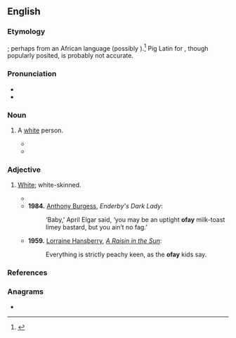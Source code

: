 ==English==

===Etymology===
{{unk|en}}; perhaps from an African language (possibly {{der|en|yo|ófé|t=to evade, disappear}}).<ref>{{R:Online_Etymology_Dictionary|ofay}}</ref> Pig Latin for {{m|en|foe}}, though popularly posited, is probably not accurate.

===Pronunciation===
* {{IPA|en|/ˈoʊfeɪ/}}
* {{homophones|en|au fait}}

===Noun===
{{en-noun}}

# {{lb|en|US|ethnic slur|slang}} A [[white]] person.
#: {{syn|en|honky|whitey|Thesaurus:white person}}
#* {{quote-journal|en|year=1983|month=May|first=Kurt|last=Busiek|authorlink=Kurt Busiek|title=The Chemistro Connection|journal=Power Man and Iron Fist|volume=1|number=93|publisher=Marvel Comics Group|passage=You get outa my alley, Lucas -- and take that '''ofay''' with you, hear?}}
#* {{quote-book|en|year=1997|first=Don|last=DeLillo||authorlink=Don DeLillo|title={{w|Underworld (DeLillo novel)|Underworld}}|passage=The rival, the foe, the '''ofay''', veins stretched and bulged between white knuckles.}}

===Adjective===
{{en-adj}}

# {{lb|en|US|ethnic slur|slang}} [[white|White]]; white-skinned.
#* {{RQ:Toole Confederacy Dunces|passage=“You better tell your little '''ofay''' kid friend move along.”}}
#* '''1984.''' [[w:Anthony Burgess|Anthony Burgess]], ''Enderby's Dark Lady'':
#*: ‘Baby,’ April Elgar said, ‘you may be an uptight '''ofay''' milk-toast limey bastard, but you ain’t no fag.’
#* '''1959.''' [[w:Lorraine Hansberry|Lorraine Hansberry]], ''[[w:A Raisin in the Sun|A Raisin in the Sun]]'':
#*: Everything is strictly peachy keen, as the '''ofay''' kids say.

===References===
<references/>

===Anagrams===
* {{anagrams|en|a=afoy|Yafo}}